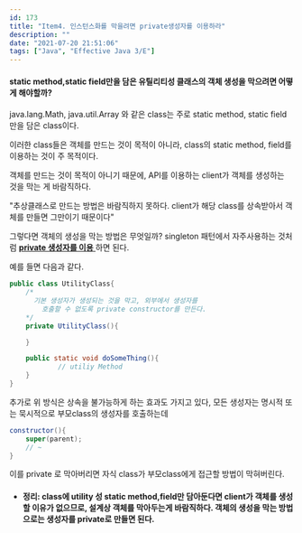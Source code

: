 ```yaml
---
id: 173
title: "Item4. 인스턴스화를 막을려면 private생성자를 이용하라"
description: ""
date: "2021-07-20 21:51:06"
tags: ["Java", "Effective Java 3/E"]
---
```

#### static method,static field만을 담은 유틸리티성 클래스의 객체 생성을 막으려면 어떻게 해야할까?

java.lang.Math, java.util.Array 와 같은 class는 주로 static method, static field만을 담은 class이다.

이러한 class들은 객체를 만드는 것이 목적이 아니라, class의 static method, field를 이용하는 것이 주 목적이다. 

객체를 만드는 것이 목적이 아니기 때문에, API를 이용하는 client가 객체를 생성하는 것을 막는 게 바람직하다.


"추상클래스로 만드는 방법은 바람직하지 못하다. client가 해당 class를 상속받아서 객체를 만들면 그만이기 때문이다"

그렇다면 객체의 생성을 막는 방법은 무엇일까? singleton 패턴에서 자주사용하는 것처럼 <u> <strong>private 생성자를 이용</strong> </u> 하면 된다. 

예를 들면 다음과 같다.

```java
public class UtilityClass{
    /*
      기본 생성자가 생성되는 것을 막고, 외부에서 생성자를 
        호출할 수 없도록 private constructor를 만든다.
    */
    private UtilityClass(){

    }

    public static void doSomeThing(){
            // utiliy Method
    } 
}

```

추가로 위 방식은 상속을 불가능하게 하는 효과도 가지고 있다, 모든 생성자는 명시적 또는 묵시적으로 부모class의 생성자를 호출하는데 
```java
constructor(){
    super(parent);
    // ~
}
```
이를 private 로 막아버리면 자식 class가 부모class에게 접근할 방법이 막혀버린다.


- #### 정리: class에 utility 성 static method,field만 담아둔다면 client가 객체를 생성할 이유가 없으므로, 설계상 객체를 막아두는게 바람직하다. 객체의 생성을 막는 방법으로는 생성자를 private로 만들면 된다.
